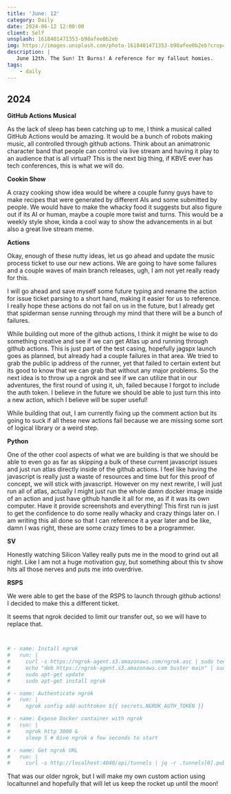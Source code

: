 ```yaml
---
title: 'June: 12'
category: Daily
date: 2024-06-12 12:00:00
client: Self
unsplash: 1618401471353-b98afee0b2eb
img: https://images.unsplash.com/photo-1618401471353-b98afee0b2eb?crop=entropy&cs=srgb&fm=jpg&ixid=MnwzNjM5Nzd8MHwxfHJhbmRvbXx8fHx8fHx8fDE2ODE3NDg2ODY&ixlib=rb-4.0.3&q=85
description: |
   June 12th. The Sun! It Burns! A reference for my fallout homies.
tags:
    - daily
---
```


## 2024

**GitHub Actions Musical**

As the lack of sleep has been catching up to me, I think a musical called GitHub Actions would be amazing. It would be a bunch of robots making music, all controlled through github actions. Think about an animatronic character band that people can control via live stream and having it play to an audience that is all virtual? This is the next big thing, if KBVE ever has tech conferences, this is what we will do.


**Cookin Show**

A crazy cooking show idea would be where a couple funny guys have to make recipes that were generated by different AIs and some submitted by people. We would have to make the whacky food it suggests but also figure out if its AI or human, maybe a couple more twist and turns. This would be a weekly style show, kinda a cool way to show the advancements in ai but also a great live stream meme.

**Actions**

Okay, enough of these nutty ideas, let us go ahead and update the music process ticket to use our new actions. We are going to have some failures and a couple waves of main branch releases, ugh, I am not yet really ready for this.

I will go ahead and save myself some future typing and rename the action for issue ticket parsing to a short hand, making it easier for us to reference. I really hope these actions do not fail on us in the future, but I already get that spiderman sense running through my mind that there will be a bunch of failures.

While building out more of the github actions, I think it might be wise to do something creative and see if we can get Atlas up and running through github actions. This is just part of the test casing, hopefully jagspx launch goes as planned, but already had a couple failures in that area. We tried to grab the public ip address of the runner, yet that failed to certain extent but its good to know that we can grab that without any major problems. So the next idea is to throw up a ngrok and see if we can utilize that in our adventures, the first round of using it, uh, failed because I forgot to include the auth token. I believe in the future we should be able to just turn this into a new action, which I believe will be super useful!

While building that out, I am currently fixing up the comment action but its going to suck if all these new actions fail because we are missing some sort of logical library or a weird step.

**Python**

One of the other cool aspects of what we are building is that we should be able to even go as far as skipping a bulk of these current javascript issues and just run atlas directly inside of the github actions. I feel like having the javascript is really just a waste of resources and time but for this proof of concept, we will stick with javascript. However on my next rewrite, I will just run all of atlas, actually I might just run the whole damn docker image inside of an action and just have github handle it all for me, as if it was its own computer. Have it provide screenshots and everything! This first run is just to get the confidence to do some really whacky and crazy things later on. I am writing this all done so that I can reference it a year later and be like, damn I was right, these are some crazy times to be a programmer.

**SV**

Honestly watching Silicon Valley really puts me in the mood to grind out all night. Like I am not a huge motivation guy, but something about this tv show hits all those nerves and puts me into overdrive.

**RSPS**

We were able to get the base of the RSPS to launch through github actions! I decided to make this a different ticket.

It seems that ngrok decided to limit our transfer out, so we will have to replace that.

```yaml


# - name: Install ngrok
#   run: |
#     curl -s https://ngrok-agent.s3.amazonaws.com/ngrok.asc | sudo tee /etc/apt/trusted.gpg.d/ngrok.asc >/dev/null
#     echo "deb https://ngrok-agent.s3.amazonaws.com buster main" | sudo tee /etc/apt/sources.list.d/ngrok.list
#     sudo apt-get update
#     sudo apt-get install ngrok

# - name: Authenticate ngrok
#   run: |
#     ngrok config add-authtoken ${{ secrets.NGROK_AUTH_TOKEN }}

# - name: Expose Docker container with ngrok
#   run: |
#     ngrok http 3000 &
#     sleep 5 # Give ngrok a few seconds to start

# - name: Get ngrok URL
#   run: |
#     curl -s http://localhost:4040/api/tunnels | jq -r .tunnels[0].public_url


```

That was our older ngrok, but I will make my own custom action using localtunnel and hopefully that will let us keep the rocket up until the moon!
